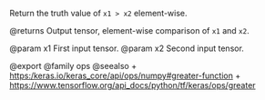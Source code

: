 Return the truth value of `x1 > x2` element-wise.

@returns
    Output tensor, element-wise comparison of `x1` and `x2`.

@param x1 First input tensor.
@param x2 Second input tensor.

@export
@family ops
@seealso
+ <https:/keras.io/keras_core/api/ops/numpy#greater-function>
+ <https://www.tensorflow.org/api_docs/python/tf/keras/ops/greater>
